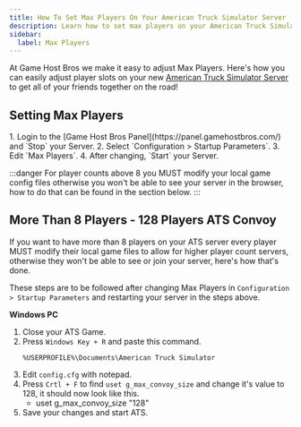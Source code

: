 ```yaml
---
title: How To Set Max Players On Your American Truck Simulator Server
description: Learn how to set max players on your American Truck Simulator Server
sidebar:
  label: Max Players
---
```


At Game Host Bros we make it easy to adjust Max Players. Here's how you can easily adjust player slots on your new [American Truck Simulator Server](https://www.gamehostbros.com/american-truck-simulator-server-hosting/) to get all of your friends together on the road!

## Setting Max Players

<Steps>
1. Login to the [Game Host Bros Panel](https://panel.gamehostbros.com/) and `Stop` your Server.
2. Select `Configuration > Startup Parameters`.
3. Edit `Max Players`.
4. After changing, `Start` your Server.
</Steps>

:::danger
For player counts above 8 you MUST modify your local game config files otherwise you won't be able to see your server in the browser, how to do that can be found in the section below.
:::

## More Than 8 Players - 128 Players ATS Convoy

If you want to have more than 8 players on your ATS server every player MUST modify their local game files to allow for higher player count servers, otherwise they won't be able to see or join your server, here's how that's done.

These steps are to be followed after changing Max Players in `Configuration > Startup Parameters` and restarting your server in the steps above.

**Windows PC**
<Steps>
1. Close your ATS Game.
2. Press `Windows Key + R` and paste this command.
   ```
   %USERPROFILE%\Documents\American Truck Simulator
   ```
3. Edit `config.cfg` with notepad.
4. Press `Crtl + F` to find `uset g_max_convoy_size` and change it's value to 128, it should now look like this.
   - uset g_max_convoy_size "128"
5. Save your changes and start ATS.
</Steps>